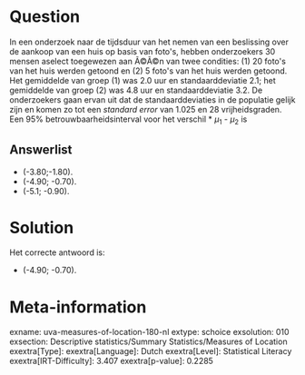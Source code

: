 Question
========

In een onderzoek naar de tijdsduur van het nemen van een beslissing over
de aankoop van een huis op basis van foto\'s, hebben onderzoekers 30
mensen aselect toegewezen aan Ã©Ã©n van twee condities: (1) 20 foto\'s
van het huis werden getoond en (2) 5 foto\'s van het huis werden
getoond. Het gemiddelde van groep (1) was 2.0 uur en standaarddeviatie
2.1; het gemiddelde van groep (2) was 4.8 uur en standaarddeviatie 3.2.
De onderzoekers gaan ervan uit dat de standaarddeviaties in de populatie
gelijk zijn en komen zo tot een *standard error* van 1.025 en 28
vrijheidsgraden. Een 95% betrouwbaarheidsinterval voor het verschil
* *μ*~1~ - *μ*~2~ is

Answerlist
----------

* (-3.80;-1.80).
* (-4.90; -0.70).
* (-5.1; -0.90).

Solution
========

Het correcte antwoord is: 

* (-4.90; -0.70).

Meta-information
================
exname: uva-measures-of-location-180-nl
extype: schoice
exsolution: 010
exsection: Descriptive statistics/Summary Statistics/Measures of Location
exextra[Type]: 
exextra[Language]: Dutch
exextra[Level]: Statistical Literacy
exextra[IRT-Difficulty]: 3.407
exextra[p-value]: 0.2285
